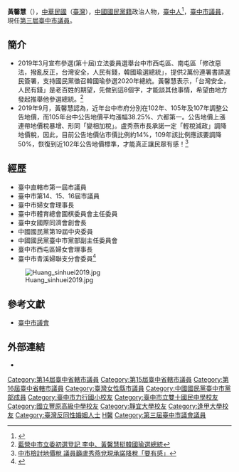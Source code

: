 {{Multiple issues|
{{Like-resume|time=2019-09-12T10:00:15+00:00}}
{{BLPsources|time=2019-09-12T10:00:15+00:00}}
}}

{{Infobox Officeholder
| name          = 黃-{馨}-慧<br/><small>Huang Hsing-hwi</small>
| image         = Huang sinhuei20190701.jpg
| imagesize     = 235px
| office        = {{TCG}}第1-3屆[[臺中市議員|議員]]
| term_start    = 2018年12月25日
| term_end      = 
| constituency  = [[臺中市第六選舉區|臺中市第六選舉區]]（[[西屯區|西屯區]]）
| sex           = 女
| birth_date    ={{bda|1956|11|27}}
| birth_place   = {{ROC}}[[臺灣省|臺灣省]][[臺中市_(省轄市)|臺中市]][[西屯區|西屯區]]
| death_date    =
| death_place   =
| Native place  = 
| nationality   = {{ROC}}
| party         = {{KMT}}
| parents       = 
| relatives     = 
| children      = 
| profession    = 
| website       = 
| educate       =
* [[台中市立力行國民小學畢業|台中市立力行國民小學畢業]]
* [[台中市立雙十國民中學畢業|台中市立雙十國民中學畢業]]
* [[國立豐原高級中學畢業|國立豐原高級中學畢業]]
* [[靜宜大學商學士|靜宜大學商學士]]
* [[逢甲大學經營管理碩士|逢甲大學經營管理碩士]]
|past           =
*[[臺中市第14、15、16屆市議員|臺中市第14、15、16屆市議員]]<br>
*[[臺中市婦女會理事長|臺中市婦女會理事長]]<br>
*[[臺中市體育總會圍棋委員會主任委員|臺中市體育總會圍棋委員會主任委員]]<br>
*[[臺中市西屯區婦女會理事長|臺中市西屯區婦女會理事長]]<br>
*[[臺中女國際同濟會創會長|臺中女國際同濟會創會長]]<br>
*[[中國國民黨第19屆中央委員|中國國民黨第19屆中央委員]]<br>
*[[中國國民黨臺中市黨部副主任委員|中國國民黨臺中市黨部副主任委員]]<br>
*[[臺中市青溪婦聯支分會委員|臺中市青溪婦聯支分會委員]]<br>
}}
'''黃馨慧'''（{{bd|1956年|11月27日|catIdx=Huang}}），[[中華民國|中華民國]]（[[臺灣|臺灣]]），[[中國國民黨籍|中國國民黨籍]]政治人物，[[西屯區|臺中人]]<ref>{{cite news |title=3號 黃馨慧 |url=https://election.ltn.com.tw/2020/legislator/candidates/Taichung/215 |accessdate=2020-01-12 |work=自由時報}}</ref>，[[臺中市議員|臺中市議員]]，現任[[第三屆臺中市議員列表|第三屆臺中市議員]]。<br>

== 簡介 ==
*2019年3月宣布參選(第十屆)立法委員選舉台中市西屯區、南屯區「修改惡法，撥亂反正，台灣安全，人民有錢，韓國瑜選總統」，提供2萬份連署書請選民簽署，支持國民黨徵召韓國瑜參選2020年總統。黃馨慧表示，「台灣安全，人民有錢」是老百姓的期望，先做到這8個字，才能談其他事情，希望由地方發起推舉他參選總統。<ref>[https://udn.com/news/story/6656/3748154 藍營中市立委初選登記 李中、黃馨慧挺韓國瑜選總統 ] </ref>
*2019年9月，黃馨慧認為，近年台中市府分別在102年、105年及107年調整公告地價，而105年台中公告地價平均漲幅38.25%、六都第一。公告地價上漲連帶地價稅暴增、形同「變相加稅」。盧秀燕市長承諾一定「輕稅減政」調降地價稅，因此，目前公告地價佔市價比例約14%，109年該比例應該要調降50%，恢復到近102年公告地價標準，才能真正讓民眾有感！<ref>[https://udn.com/news/story/7325/4037063 中市檢討地價稅 議員籲盧秀燕兌現承諾降稅「要有感」] </ref>

== 經歷 ==
*臺中直轄市第一屆市議員
*臺中市第14、15、16屆市議員
*臺中市婦女會理事長
*臺中市體育總會圍棋委員會主任委員
*臺中女國際同濟會創會長
*中國國民黨第19屆中央委員
*中國國民黨臺中市黨部副主任委員會
*臺中市西屯區婦女會理事長
*臺中市青溪婦聯支分會委員<ref>{{cite news |title=第六選區議員  黃馨慧 |url=http://www.tccc.gov.tw/wb_introduction02.asp?cno=199&zno=21#top |accessdate=2020-01-12 |work=臺中市議會}}</ref>
[[File:Huang_sinhuei2019.jpg|thumb]]

== 參考文獻 ==
{{Reflist|2}}
*[http://www.tccc.gov.tw/main.asp?uno=92&zno=21#top 臺中市議會]

==外部連結==
*{{facebook|hsinghwi200}}

{{臺中市第1屆議員}}
{{臺中市第2屆議員}}
{{臺中市第3屆議員}}
{{DEFAULTSORT:Huang黃}}
[[Category:第14屆臺中省轄市議員|Category:第14屆臺中省轄市議員]]
[[Category:第15屆臺中省轄市議員|Category:第15屆臺中省轄市議員]]
[[Category:第16屆臺中省轄市議員|Category:第16屆臺中省轄市議員]]
[[Category:臺灣女性縣市議員|Category:臺灣女性縣市議員]]
[[Category:中國國民黨臺中市黨部成員|Category:中國國民黨臺中市黨部成員]]
[[Category:臺中市力行國小校友|Category:臺中市力行國小校友]]
[[Category:臺中市立雙十國民中學校友|Category:臺中市立雙十國民中學校友]]
[[Category:國立豐原高級中學校友|Category:國立豐原高級中學校友]]
[[Category:靜宜大學校友|Category:靜宜大學校友]]
[[Category:逢甲大學校友|Category:逢甲大學校友]]
[[Category:臺灣反同性婚姻人士|Category:臺灣反同性婚姻人士]]
[[Category:黃姓|H馨]]
[[Category:第三屆臺中市議會議員|Category:第三屆臺中市議會議員]]